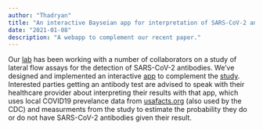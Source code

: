 ```yaml
---
author: "Thadryan"
title: "An interactive Bayseian app for interpretation of SARS-CoV-2 antibody tests"
date: "2021-01-08"
description: "A webapp to complement our recent paper."
---
```


Our [lab](https://www.omics.kitchen/) has been working with a number of collaborators on a study of lateral flow assays for the detection of SARS-CoV-2 antibodies. We've designed and implemented an interactive [app](https://covid.omics.kitchen/) to complement the [study](https://www.medrxiv.org/content/10.1101/2021.01.02.20248998v1). Interested parties getting an antibody test are advised to speak with their healthcare provider about interpreting their results with that app, which uses local COVID19 prevelance data from [usafacts.org](https://usafacts.org/visualizations/coronavirus-covid-19-spread-map/) (also used by the CDC) and measurments from the study to estimate the probability they do or do not have SARS-CoV-2 antibodies given their result.